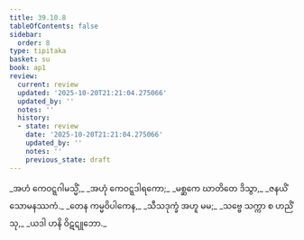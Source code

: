 ```yaml
---
title: 39.10.8
tableOfContents: false
sidebar:
  order: 8
type: tipitaka
basket: su
book: ap1
review:
  current: review
  updated: '2025-10-20T21:21:04.275066'
  updated_by: ''
  notes: ''
  history:
  - state: review
    date: '2025-10-20T21:21:04.275066'
    updated_by: ''
    notes: ''
    previous_state: draft
---
```



<DynamicBreadcrumb />


<ReviewStatus review={frontmatter.review} showDetails={true} />

<HypothesisAnnotation frontmatter={frontmatter} />

<Division number="86" book="ap1" e="ch" v="20" p="349">

<Paragraph number="4280" type="verses" book="ap1">
_အဟံ ကေဝဋ္ဋဂါမသ္မိံ,_  
_အဟုံ ကေဝဋ္ဋဒါရကော;_  
_မစ္ဆကေ ဃာတိတေ ဒိသွာ,_  
_ဇနယိံ သောမနဿကံ._  

</Paragraph>

</Division>
<Division number="87" book="ap1" e="ch" v="20" p="349">

<Paragraph number="4281" type="verses" book="ap1">
_တေန ကမ္မဝိပါကေန,_  
_သီသဒုက္ခံ အဟူ မမ;_  
_သဗ္ဗေ သက္ကာ စ ဟညိံသု,_  
_ယဒါ ဟနိ ဝိဋဋူဘော._
</Paragraph>
</Division>